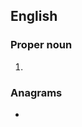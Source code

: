 {{also|thô|þos}}
==English==

===Proper noun===
{{en-proper noun}}

# {{lb|en|archaic}} {{abbreviation of|Thomas|lang=en}}

===Anagrams===
* {{anagrams|en|a=host|HOTs|TOSH|Tosh|host|hots|oths|shot|tosh}}